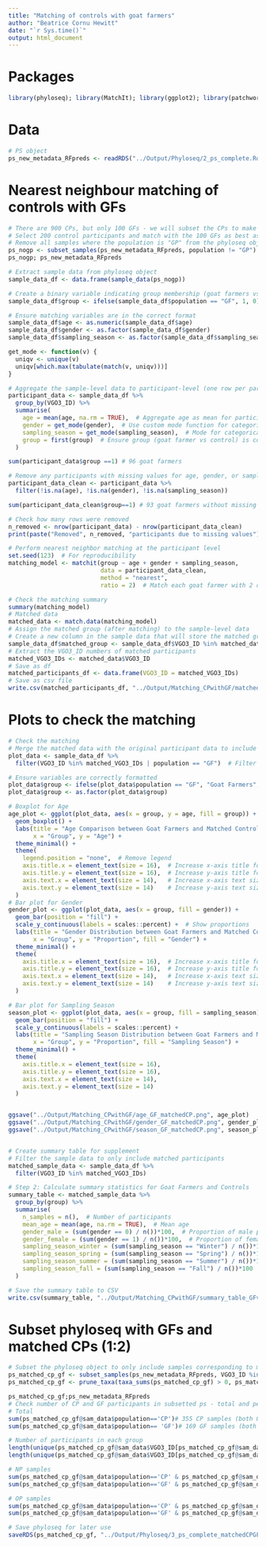 ```yaml
---
title: "Matching of controls with goat farmers"
author: "Beatrice Cornu Hewitt" 
date: "`r Sys.time()`"
output: html_document
---
```


# Packages
```r
library(phyloseq); library(MatchIt); library(ggplot2); library(patchwork)
```

# Data 
```r
# PS object
ps_new_metadata_RFpreds <- readRDS("../Output/Phyloseq/2_ps_complete.Rds")
```

# Nearest neighbour matching of controls with GFs
```r
# There are 900 CPs, but only 100 GFs - we will subset the CPs to make the groups balanced for the analyses 
# Select 200 control participants and match with the 100 GFs as best as possible
# Remove all samples where the population is "GP" from the phyloseq object
ps_nogp <- subset_samples(ps_new_metadata_RFpreds, population != "GP")
ps_nogp; ps_new_metadata_RFpreds

# Extract sample data from phyloseq object
sample_data_df <- data.frame(sample_data(ps_nogp))

# Create a binary variable indicating group membership (goat farmers vs. controls)
sample_data_df$group <- ifelse(sample_data_df$population == "GF", 1, 0)

# Ensure matching variables are in the correct format
sample_data_df$age <- as.numeric(sample_data_df$age)
sample_data_df$gender <- as.factor(sample_data_df$gender)
sample_data_df$sampling_season <- as.factor(sample_data_df$sampling_season)

get_mode <- function(v) {
  uniqv <- unique(v)
  uniqv[which.max(tabulate(match(v, uniqv)))]
}

# Aggregate the sample-level data to participant-level (one row per participant)
participant_data <- sample_data_df %>%
  group_by(VGO3_ID) %>%
  summarise(
    age = mean(age, na.rm = TRUE),  # Aggregate age as mean for participants with multiple samples
    gender = get_mode(gender),  # Use custom mode function for categorical variable 'gender'
    sampling_season = get_mode(sampling_season),  # Mode for categorical variable 'sampling_season'
    group = first(group)  # Ensure group (goat farmer vs control) is consistent across samples
  )

sum(participant_data$group ==1) # 96 goat farmers

# Remove any participants with missing values for age, gender, or sampling_season
participant_data_clean <- participant_data %>%
  filter(!is.na(age), !is.na(gender), !is.na(sampling_season))

sum(participant_data_clean$group==1) # 93 goat farmers without missing metadata

# Check how many rows were removed
n_removed <- nrow(participant_data) - nrow(participant_data_clean)
print(paste("Removed", n_removed, "participants due to missing values")) # 3 GFs removed due to missing data

# Perform nearest neighbor matching at the participant level
set.seed(123)  # For reproducibility
matching_model <- matchit(group ~ age + gender + sampling_season, 
                          data = participant_data_clean, 
                          method = "nearest", 
                          ratio = 2)  # Match each goat farmer with 2 controls

# Check the matching summary
summary(matching_model)
# Matched data
matched_data <- match.data(matching_model)
# Assign the matched group (after matching) to the sample-level data
# Create a new column in the sample data that will store the matched group status
sample_data_df$matched_group <- sample_data_df$VGO3_ID %in% matched_data$VGO3_ID
# Extract the VGO3_ID numbers of matched participants
matched_VGO3_IDs <- matched_data$VGO3_ID
# Save as df 
matched_participants_df <- data.frame(VGO3_ID = matched_VGO3_IDs)
# Save as csv file
write.csv(matched_participants_df, "../Output/Matching_CPwithGF/matched_VGO3_IDs.csv", row.names = FALSE)
```

# Plots to check the matching
```r
# Check the matching 
# Merge the matched data with the original participant data to include goat farmers and controls
plot_data <- sample_data_df %>%
  filter(VGO3_ID %in% matched_VGO3_IDs | population == "GF")  # Filter for matched controls and goat farmers

# Ensure variables are correctly formatted
plot_data$group <- ifelse(plot_data$population == "GF", "Goat Farmers", "Matched Controls")
plot_data$group <- as.factor(plot_data$group)

# Boxplot for Age
age_plot <- ggplot(plot_data, aes(x = group, y = age, fill = group)) +
  geom_boxplot() +
  labs(title = "Age Comparison between Goat Farmers and Matched Controls",
       x = "Group", y = "Age") +
  theme_minimal() +
  theme(
    legend.position = "none",  # Remove legend
    axis.title.x = element_text(size = 16),  # Increase x-axis title font size
    axis.title.y = element_text(size = 16),  # Increase y-axis title font size
    axis.text.x = element_text(size = 14),   # Increase x-axis text size
    axis.text.y = element_text(size = 14)    # Increase y-axis text size
  )
# Bar plot for Gender
gender_plot <- ggplot(plot_data, aes(x = group, fill = gender)) +
  geom_bar(position = "fill") +
  scale_y_continuous(labels = scales::percent) +  # Show proportions
  labs(title = "Gender Distribution between Goat Farmers and Matched Controls",
       x = "Group", y = "Proportion", fill = "Gender") +
  theme_minimal() +
  theme(
    axis.title.x = element_text(size = 16),  # Increase x-axis title font size
    axis.title.y = element_text(size = 16),  # Increase y-axis title font size
    axis.text.x = element_text(size = 14),   # Increase x-axis text size
    axis.text.y = element_text(size = 14)    # Increase y-axis text size
  )

# Bar plot for Sampling Season
season_plot <- ggplot(plot_data, aes(x = group, fill = sampling_season)) +
  geom_bar(position = "fill") +
  scale_y_continuous(labels = scales::percent) +
  labs(title = "Sampling Season Distribution between Goat Farmers and Matched Controls",
       x = "Group", y = "Proportion", fill = "Sampling Season") +
  theme_minimal() +
  theme(
    axis.title.x = element_text(size = 16),
    axis.title.y = element_text(size = 16),
    axis.text.x = element_text(size = 14),
    axis.text.y = element_text(size = 14)
  )


ggsave("../Output/Matching_CPwithGF/age_GF_matchedCP.png", age_plot)
ggsave("../Output/Matching_CPwithGF/gender_GF_matchedCP.png", gender_plot)
ggsave("../Output/Matching_CPwithGF/season_GF_matchedCP.png", season_plot)


# Create summary table for supplement
# Filter the sample data to only include matched participants
matched_sample_data <- sample_data_df %>%
  filter(VGO3_ID %in% matched_VGO3_IDs)

# Step 2: Calculate summary statistics for Goat Farmers and Controls
summary_table <- matched_sample_data %>%
  group_by(group) %>%
  summarise(
    n_samples = n(),  # Number of participants
    mean_age = mean(age, na.rm = TRUE),  # Mean age
    gender_male = (sum(gender == 0) / n())*100,  # Proportion of male participants
    gender_female = (sum(gender == 1) / n())*100,  # Proportion of female participants
    sampling_season_winter = (sum(sampling_season == "Winter") / n())*100,  # Proportion sampled in winter
    sampling_season_spring = (sum(sampling_season == "Spring") / n())*100,  # Proportion sampled in spring
    sampling_season_summer = (sum(sampling_season == "Summer") / n())*100,  # Proportion sampled in summer
    sampling_season_fall = (sum(sampling_season == "Fall") / n())*100  # Proportion sampled in fall
  )

# Save the summary table to CSV
write.csv(summary_table, "../Output/Matching_CPwithGF/summary_table_GFvsCP.csv", row.names = FALSE)
```
# Subset phyloseq with GFs and matched CPs (1:2)
```r
# Subset the phyloseq object to only include samples corresponding to matched VGO3_IDs
ps_matched_cp_gf <- subset_samples(ps_new_metadata_RFpreds, VGO3_ID %in% matched_VGO3_IDs)
ps_matched_cp_gf <- prune_taxa(taxa_sums(ps_matched_cp_gf) > 0, ps_matched_cp_gf) # Also remove taxa that are not in the CP ps object

ps_matched_cp_gf;ps_new_metadata_RFpreds
# Check number of CP and GF participants in subsetted ps - total and per niche
# Total 
sum(ps_matched_cp_gf@sam_data$population=='CP')# 355 CP samples (both OP and NP)
sum(ps_matched_cp_gf@sam_data$population== 'GF')# 169 GF samples (both OP and NP)

# Number of participants in each group
length(unique(ps_matched_cp_gf@sam_data$VGO3_ID[ps_matched_cp_gf@sam_data$population == "CP"]))# 186 CPs 
length(unique(ps_matched_cp_gf@sam_data$VGO3_ID[ps_matched_cp_gf@sam_data$population == "GF"]))# 93 GFs 

# NP samples
sum(ps_matched_cp_gf@sam_data$population=='CP' & ps_matched_cp_gf@sam_data$niche=='NP')# 160 CP NP samples 
sum(ps_matched_cp_gf@sam_data$population=='GF' & ps_matched_cp_gf@sam_data$niche=='NP')# 77 GF NP samples 

# OP samples
sum(ps_matched_cp_gf@sam_data$population=='CP' & ps_matched_cp_gf@sam_data$niche=='OP')# 195 CP NP samples 
sum(ps_matched_cp_gf@sam_data$population=='GF' & ps_matched_cp_gf@sam_data$niche=='OP')# 92 GF OP samples

# Save phyloseq for later use
saveRDS(ps_matched_cp_gf, "../Output/Phyloseq/3_ps_complete_matchedCPGF.rds")
```


